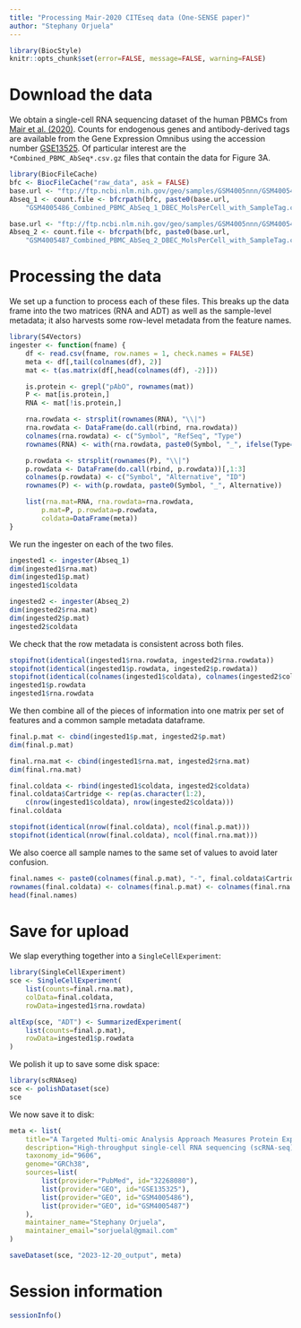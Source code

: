```yaml
---
title: "Processing Mair-2020 CITEseq data (One-SENSE paper)"
author: "Stephany Orjuela"
---
```


```r
library(BiocStyle)
knitr::opts_chunk$set(error=FALSE, message=FALSE, warning=FALSE)
```

# Download the data

We obtain a single-cell RNA sequencing dataset of the human PBMCs from [Mair et al. (2020)](https://doi.org/10.1016/j.celrep.2020.03.063).
Counts for endogenous genes and antibody-derived tags are available from the Gene Expression Omnibus
using the accession number [GSE13525](https://www.ncbi.nlm.nih.gov/geo/query/acc.cgi?acc=GSE135325).
Of particular interest are the `*Combined_PBMC_AbSeq*.csv.gz` files that contain the data for Figure 3A.

```r
library(BiocFileCache)
bfc <- BiocFileCache("raw_data", ask = FALSE)
base.url <- "ftp://ftp.ncbi.nlm.nih.gov/geo/samples/GSM4005nnn/GSM4005486/suppl/"
Abseq_1 <- count.file <- bfcrpath(bfc, paste0(base.url,
    "GSM4005486_Combined_PBMC_AbSeq_1_DBEC_MolsPerCell_with_SampleTag.csv.gz"))

base.url <- "ftp://ftp.ncbi.nlm.nih.gov/geo/samples/GSM4005nnn/GSM4005487/suppl/"
Abseq_2 <- count.file <- bfcrpath(bfc, paste0(base.url,
    "GSM4005487_Combined_PBMC_AbSeq_2_DBEC_MolsPerCell_with_SampleTag.csv.gz"))
```

# Processing the data

We set up a function to process each of these files.
This breaks up the data frame into the two matrices (RNA and ADT) as well as the sample-level metadata;
it also harvests some row-level metadata from the feature names.

```r
library(S4Vectors)
ingester <- function(fname) {
    df <- read.csv(fname, row.names = 1, check.names = FALSE)
    meta <- df[,tail(colnames(df), 2)]
    mat <- t(as.matrix(df[,head(colnames(df), -2)]))

    is.protein <- grepl("pAbO", rownames(mat))
    P <- mat[is.protein,]
    RNA <- mat[!is.protein,]

    rna.rowdata <- strsplit(rownames(RNA), "\\|")
    rna.rowdata <- DataFrame(do.call(rbind, rna.rowdata))
    colnames(rna.rowdata) <- c("Symbol", "RefSeq", "Type")
    rownames(RNA) <- with(rna.rowdata, paste0(Symbol, "_", ifelse(Type=="PolyA_1", Type, "RNA")))

    p.rowdata <- strsplit(rownames(P), "\\|")
    p.rowdata <- DataFrame(do.call(rbind, p.rowdata))[,1:3]
    colnames(p.rowdata) <- c("Symbol", "Alternative", "ID")
    rownames(P) <- with(p.rowdata, paste0(Symbol, "_", Alternative))

    list(rna.mat=RNA, rna.rowdata=rna.rowdata, 
        p.mat=P, p.rowdata=p.rowdata, 
        coldata=DataFrame(meta))
}
```

We run the ingester on each of the two files.

```r
ingested1 <- ingester(Abseq_1)
dim(ingested1$rna.mat)
dim(ingested1$p.mat)
ingested1$coldata

ingested2 <- ingester(Abseq_2)
dim(ingested2$rna.mat)
dim(ingested2$p.mat)
ingested2$coldata
```

We check that the row metadata is consistent across both files.

```r
stopifnot(identical(ingested1$rna.rowdata, ingested2$rna.rowdata))
stopifnot(identical(ingested1$p.rowdata, ingested2$p.rowdata))
stopifnot(identical(colnames(ingested1$coldata), colnames(ingested2$coldata)))
ingested1$p.rowdata
ingested1$rna.rowdata
```

We then combine all of the pieces of information into one matrix per set of features and a common sample metadata dataframe.

```r
final.p.mat <- cbind(ingested1$p.mat, ingested2$p.mat)
dim(final.p.mat)

final.rna.mat <- cbind(ingested1$rna.mat, ingested2$rna.mat)
dim(final.rna.mat)

final.coldata <- rbind(ingested1$coldata, ingested2$coldata)
final.coldata$Cartridge <- rep(as.character(1:2), 
    c(nrow(ingested1$coldata), nrow(ingested2$coldata)))
final.coldata

stopifnot(identical(nrow(final.coldata), ncol(final.p.mat)))
stopifnot(identical(nrow(final.coldata), ncol(final.rna.mat)))
```

We also coerce all sample names to the same set of values to avoid later confusion.

```r
final.names <- paste0(colnames(final.p.mat), "-", final.coldata$Cartridge)
rownames(final.coldata) <- colnames(final.p.mat) <- colnames(final.rna.mat) <- final.names
head(final.names)
```

# Save for upload
 
We slap everything together into a `SingleCellExperiment`:

```r
library(SingleCellExperiment)
sce <- SingleCellExperiment(
    list(counts=final.rna.mat), 
    colData=final.coldata, 
    rowData=ingested1$rna.rowdata)

altExp(sce, "ADT") <- SummarizedExperiment(
    list(counts=final.p.mat),
    rowData=ingested1$p.rowdata
)
```

We polish it up to save some disk space:

```r
library(scRNAseq)
sce <- polishDataset(sce)
sce
```

We now save it to disk:

```r
meta <- list(
    title="A Targeted Multi-omic Analysis Approach Measures Protein Expression and Low-Abundance Transcripts on the Single-Cell Level",
    description="High-throughput single-cell RNA sequencing (scRNA-seq) has become a frequently used tool to assess immune cell heterogeneity. Recently, the combined measurement of RNA and protein expression was developed, commonly known as cellular indexing of transcriptomes and epitopes by sequencing (CITE-seq). Acquisition of protein expression data along with transcriptome data resolves some of the limitations inherent to only assessing transcripts but also nearly doubles the sequencing read depth required per single cell. Furthermore, there is still a paucity of analysis tools to visualize combined transcript-protein datasets. Here, we describe a targeted transcriptomics approach that combines an analysis of over 400 genes with simultaneous measurement of over 40 proteins on 2 × 104 cells in a single experiment. This targeted approach requires only about one-tenth of the read depth compared to a whole-transcriptome approach while retaining high sensitivity for low abundance transcripts. To analyze these multi-omic datasets, we adapted one-dimensional soli expression by nonlinear stochastic embedding (One-SENSE) for intuitive visualization of protein-transcript relationships on a single-cell level.",
    taxonomy_id="9606",
    genome="GRCh38",
    sources=list(
        list(provider="PubMed", id="32268080"),
        list(provider="GEO", id="GSE135325"),
        list(provider="GEO", id="GSM4005486"),
        list(provider="GEO", id="GSM4005487")
    ),
    maintainer_name="Stephany Orjuela",
    maintainer_email="sorjuelal@gmail.com"
)

saveDataset(sce, "2023-12-20_output", meta)
```

# Session information {-}

```r
sessionInfo()
```
